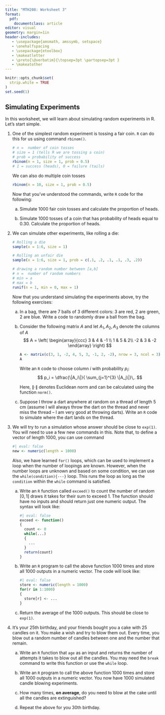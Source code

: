 ```yaml
---
title: "MTH208: Worksheet 3"
format: 
  pdf:
    documentclass: article
editor: visual
geometry: margin=1in
header-includes:
   - \usepackage{amsmath, amssymb, setspace}
   - \onehalfspacing
   - \usepackage{etoolbox} 
   - \makeatletter 
   - \preto{\@verbatim}{\topsep=3pt \partopsep=3pt } 
   - \makeatother
---
```


\vspace{-2cm}

```r
knitr::opts_chunk$set(
  strip.white = TRUE
)
set.seed(1)
```

## Simulating Experiments

In this worksheet, we will learn about simulating random experiments in R. Let's start simple.

1.  One of the simplest random experiment is tossing a fair coin. `R` can do this for us using command `rbinom()`.\

    ```r
    # n =  number of coin tosses
    # size = 1 (tells R we are tossing a coin)
    # prob = probability of success
    rbinom(n = 1, size = 1, prob = 0.5)
    # 1 = success (heads), 0 = failure (tails)
    ```

    We can also do multiple coin tosses

    ```r
    rbinom(n = 10, size = 1, prob = 0.5)
    ```

    Now that you've understood the commands, write `R` code for the following:

    a.  Simulate 1000 fair coin tosses and calculate the proportion of heads.

    b.  Simulate 1000 tosses of a coin that has probability of heads equal to 0.30. Calculate the proportion of heads.\

2.  We can simulate other experiments, like rolling a die:

    ```r
    # Rolling a die
    sample(x = 1:6, size = 1)

    # Rolling an unfair die
    sample(x = 1:6, size = 1, prob = c(.1, .2, .1, .1, .3, .2))

    # drawing a random number between [a,b]
    # n =  number of random numbers
    # min = a
    # max = b
    runif(n = 1, min = 0, max = 1)
    ```

    Now that you understand simulating the experiments above, try the following exercises:

    a.  In a bag, there are 7 balls of 3 different colors: 3 are red, 2 are green, 2 are blue. Write a code to randomly draw a ball from the bag.

    b.  Consider the following matrix $A$ and let $A_1, A_2, A_3$ denote the columns of $A$\
        $$
        A = \left( \begin{array}{ccc} 3 & 4 & -1 \\ 1 & 5 & 2\\ -2 & 3 & -2 \end{array} \right)
        $$

        ```r
        A <- matrix(c(3, 1, -2, 4, 5, 3, -1, 2, -2), nrow = 3, ncol = 3)
        A
        ```

        Write an `R` code to choose column $i$ with probability $p_i$:\
        $$
        p_i = \dfrac{\|A_i\|}{ \sum_{j=1}^{3} \|A_j\|}\,.
        $$

        Here, $\|\cdot\|$ denotes Euclidean norm and can be calculated using the function `norm()`.

    c.  Suppose I throw a dart anywhere at random on a thread of length 5 cm (assume I will always throw the dart on the thread and never miss the thread -- I am very good at throwing darts). Write an `R` code to simulate where the dart lands on the thread.\

3.  We will try to run a simulation whose answer should be close to `exp(1)`. You will need to use a few new commands in this. Note that, to define a vector of length 1000, you can use command\

    ```r
    #| eval: false
    new <- numeric(length = 1000)
    ```

    Also, we have learned `for()` loops, which can be used to implement a loop when the number of loopings are known. However, when the number loops are unknown and based on some condition, we can use the `while(condition){---}` loop. This runs the loop as long as the `condition` within the `while` command is satisfied.

    a.  Write an `R` function called `exceed()` to count the number of random $[0,1]$ draws it takes for their sum to exceed 1. The function should have no inputs and should return just one numeric output. The syntax will look like:

        ```r
        #| eval: false
        exceed <- function()
        {
          count <- 0
          while(...)
          {
            ...
          }
          return(count)
        }
        ```

    b.  Write an `R` program to call the above function 1000 times and store all 1000 outputs in a numeric vector. The code will look like:

        ```r
        #| eval: false
        store <- numeric(length = 1000)
        for(r in 1:1000)
        {
          store[r] <- ...
        }
        ```

    c.  Return the average of the 1000 outputs. This should be close to `exp(1)`.\

4.  It's your 25th birthday, and your friends bought you a cake with 25 candles on it. You make a wish and try to blow them out. Every time, you blow out a random number of candles between one and the number that remain.

    a.  Write an `R` function that `age` as an input and returns the number of attempts it takes to blow out all the candles. You may need the `break` command to write this function or use the `while` loop.

    b.  Write an `R` program to call the above function 1000 times and store all 1000 outputs in a numeric vector. You now have 1000 simulated candle blowing experiments.

    c.  How many times, **on average**, do you need to blow at the cake until all the candles are extinguished?

    d.  Repeat the above for you 30th birthday.
